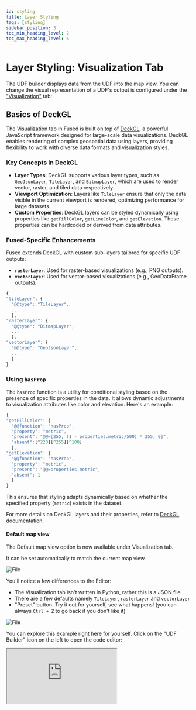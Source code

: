 ```yaml
---
id: styling
title: Layer Styling
tags: [styling]
sidebar_position: 3
toc_min_heading_level: 2
toc_max_heading_level: 6
---
```


# Layer Styling: Visualization Tab


The UDF builder displays data from the UDF into the map view. You can change the visual representation of a UDF's output is configured under the ["Visualization"](/workbench/udf-builder/styling/) tab:


<ReactPlayer className="video__player" playing={false} muted={true} controls height="100%" url="https://fused-magic.s3.us-west-2.amazonaws.com/workbench-walkthrough-videos/docs_rewrite/visualization_open_edit3.mp4" width="100%" />


## Basics of DeckGL

The Visualization tab in Fused is built on top of [DeckGL](https://deck.gl/docs), a powerful JavaScript framework designed for large-scale data visualizations. DeckGL enables rendering of complex geospatial data using layers, providing flexibility to work with diverse data formats and visualization styles.

### Key Concepts in DeckGL

- **Layer Types**: DeckGL supports various layer types, such as `GeoJsonLayer`, `TileLayer`, and `BitmapLayer`, which are used to render vector, raster, and tiled data respectively.
- **Viewport Optimization**: Layers like `TileLayer` ensure that only the data visible in the current viewport is rendered, optimizing performance for large datasets.
- **Custom Properties**: DeckGL layers can be styled dynamically using properties like `getFillColor`, `getLineColor`, and `getElevation`. These properties can be hardcoded or derived from data attributes.

### Fused-Specific Enhancements

Fused extends DeckGL with custom sub-layers tailored for specific UDF outputs:
- **`rasterLayer`**: Used for raster-based visualizations (e.g., PNG outputs).
- **`vectorLayer`**: Used for vector-based visualizations (e.g., GeoDataFrame outputs).

```JavaScript
{
"tileLayer": {
  "@@type": "TileLayer",
  ...
  },
"rasterLayer": {
  "@@type": "BitmapLayer",
  ...
  },
"vectorLayer": {
  "@@type": "GeoJsonLayer",
  ...
  }
}
```

### Using `hasProp`

The `hasProp` function is a utility for conditional styling based on the presence of specific properties in the data. It allows dynamic adjustments to visualization attributes like color and elevation. Here's an example:

```JavaScript
{
"getFillColor": {
  "@@function": "hasProp",
  "property": "metric",
  "present": "@@=[255, (1 - properties.metric/500) * 255, 0]",
  "absent":[^220][^255][^100]
  },
"getElevation": {
  "@@function": "hasProp",
  "property": "metric",
  "present": "@@=properties.metric",
  "absent": 1
  }
}
```

This ensures that styling adapts dynamically based on whether the specified property (`metric`) exists in the dataset.

For more details on DeckGL layers and their properties, refer to [DeckGL documentation](https://deck.gl/docs/api-reference/layers/geojson-layer#properties).


#### Default map view

The Default map view option is now available under Visualization tab.

It can be set automatically to match the current map view.


<div style={{textAlign: 'center'}}>
<img src={Imgdefaultviewstate} alt="File" style={{width: 800}} />
</div>

You'll notice a few differences to the Editor:
- The Visualization tab isn't written in Python, rather this is a JSON file
- There are a few defaults namely `TileLayer`, `rasterLayer` and `vectorLayer`
- "Preset" button. Try it out for yourself, see what happens! (you can always `Ctrl + Z` to go back if you don't like it)

![File](/img/workbench/layer-styling/surprise_me.png)

You can explore this example right here for yourself. Click on the "UDF Builder" icon on the left to open the code editor:

<iframe
  id="udf_overture_example"
  src="https://www.fused.io/public/UDF_Overture_Maps_Example"
  style={{ width: '100%', height: '500px', border: 'none' }}
  title="Overture Maps Example"
/>

## Basics of Visualization Tab

{/* This might not actually be the case. It is only a `TileLayer` if UDF output is Tile. But what about file? */}

The Visualization tab is built on top of [DeckGL](https://deck.gl/docs), a JavaScript front-end framework build for large dataset visualizations.

Fused works with on a either a File or Tile basis (read more about this [here](/tutorials/Geospatial%20with%20Fused/filetile/)). The styling will differ for each:
- `Tile` -> We're leveraging DeckGL's [`TileLayer`](https://deck.gl/docs/api-reference/geo-layers/tile-layer) in the [Map view](/workbench/udf-builder/map/) as a basis allowing us to render only data that is in the viewport at any given moment.
- `File` -> All of the output data is in a single file, so the `TileLayer` part is ignored and the sub-layers `vectorLayer` or `rasterLayer` are used directly:

We have created 2 Fused-specific sub-layers:
- `rasterLayer` for all raster-based visualisations (if your UDF returns a PNG for example)
- `vectorLayer` for all vector-based visualisations (if your UDF returns a `GeoDataFrame` for example)

Under the hood Fused will use whichever sublayer fits your UDF output, but keep in mind that both are defined in each UDF:

```JavaScript
// psuedo-code overview of Visualization tab parameters
{
  "tileLayer": {
    "@@type": "TileLayer",
    ...
  },
  // This is a Fused-specific sublayer for all raster outputs
  "rasterLayer": {
    "@@type": "BitmapLayer"
    ...
  },
  // This is a Fused-specific sublayer for all vector outputs
  "vectorLayer": {
    "@@type": "GeoJsonLayer",
    ...
  }
}
```

Depending on what your UDF returns, you can use different layer types (this is the current supported list):

- Vector [`H3HexagonLayers`](/workbench/udf-builder/styling/#vector-h3hexagonlayer) for UDFs returning a JSON with a column containing H3 indices
- Vector [`GeoJsonLayer`](/workbench/udf-builder/styling/#vector-geojsonlayer) for UDFs returning a `GeoDataFrame` (or any `DataFrame` with a geometry column)
- Raster [`BitmapLayer`](/workbench/udf-builder/styling/#raster-bitmaplayer) for UDFs returning an array

Their visualization styles can be configured with [DeckGL properties](https://deck.gl/docs/api-reference/layers/geojson-layer#properties).

:::tip
  You can hold `Cmd` on MacOS or `Ctrl` on Windows / Linux to tilt the map view.

  You can try it out in the map right below this in the "Vector `H3HexagonLayer`" section 👇
:::

## Vector `H3HexagonLayer`

{/* Not yet quite clear on what H3 return is used for? *ANY* JSON return? */}

At the moment, any `pd.DataFrame` will be rendered using the `vectorLayer` config. If the returned `DataFrame` does not have a `geometry` column and instead has a column with an H3 index you can use `H3HexagonLayer` to display those as hexagons.

In this case, the config column `getHexagon` should be set with the name of the `DataFrame` column of H3 indices. The rendered hexagons can be styled by setting values from a different column in `getFillColor` & `getElevation`.

<details>
  <summary>Expand to see Visualise code</summary>
  ```py

@fused.udf(cache_max_age=0)
def udf(
    # H3 data (each row: {hex: '8f...', count: number})
    data_url: str = "https://www.fused.io/server/v1/realtime-shared/UDF_DuckDB_H3_SF/run/file?format=json",
    mapbox_token: str = "pk.eyJ1IjoiaXNhYWNmdXNlZGxhYnMiLCJhIjoiY2xicGdwdHljMHQ1bzN4cWhtNThvbzdqcSJ9.73fb6zHMeO_c8eAXpZVNrA",
    style_url: str = "mapbox://styles/mapbox/dark-v10",
    center_lng: float = -122.417759,
    center_lat: float = 37.776452,
    zoom: float = 11.0,
    pitch: float = 50.0,
    bearing: float = -10.0,

    # Layer tuning
    elevation_scale: float = 20.0,     
    max_count_for_color: float = 500.0,
    wireframe: bool = False,
):

    from jinja2 import Template

    """
    Deck.gl 3D H3HexagonLayer over Mapbox, using your JSON (hex,count) data.
    - Elevation: count * elevation_scale
    - Color: [255, (1 - count/max_count_for_color)*255, 0]
    - Popup shows hex & count
    """
    html = Template(r"""
<!DOCTYPE html>
<html>
<head>
  <meta charset="utf-8"/>
  <title>Deck.gl 3D H3 (Fixed)</title>
  <meta name="viewport" content="initial-scale=1,maximum-scale=1,user-scalable=no"/>
  <link href="https://api.mapbox.com/mapbox-gl-js/v3.2.0/mapbox-gl.css" rel="stylesheet"/>
  <script src="https://api.mapbox.com/mapbox-gl-js/v3.2.0/mapbox-gl.js"></script>

  <!-- Load h3-js BEFORE deck.gl -->
  <script src="https://unpkg.com/h3-js@latest/dist/h3-js.umd.js"></script>
  <!-- Then load deck.gl -->
  <script src="https://unpkg.com/deck.gl@9.0.0/dist.min.js"></script>

  <style>
    html, body { margin:0; height:100%; }
    #map { position:absolute; inset:0; }
    .deck-tooltip {
      font-family: -apple-system, BlinkMacSystemFont, "Segoe UI", Roboto, Arial, sans-serif;
      font-size: 12px;
      padding: 6px 8px;
      background: rgba(0,0,0,0.7);
      color: #fff;
      border-radius: 6px;
      max-width: 260px;
      pointer-events: none;
    }
  </style>
</head>
<body>
  <div id="map"></div>
  <script>
    // Verify h3-js is loaded properly
    if (typeof h3 === 'undefined') {
      console.error('h3-js library not loaded!');
      throw new Error('h3-js library must be loaded before deck.gl');
    }

    const MAPBOX_TOKEN = {{ mapbox_token | tojson }};
    const STYLE_URL    = {{ style_url    | tojson }};
    const DATA_URL     = {{ data_url     | tojson }};

    const INITIAL_VIEW_STATE = {
      longitude: {{ center_lng }},
      latitude:  {{ center_lat }},
      zoom:      {{ zoom }},
      pitch:     {{ pitch }},
      bearing:   {{ bearing }}
    };

    const ELEVATION_SCALE     = {{ elevation_scale }};
    const MAX_COUNT_FOR_COLOR = {{ max_count_for_color }};
    const WIREFRAME           = {{ wireframe | tojson }};

    mapboxgl.accessToken = MAPBOX_TOKEN;
    if (mapboxgl.setTelemetryEnabled) { try { mapboxgl.setTelemetryEnabled(false); } catch(e){} }

    const map = new mapboxgl.Map({
      container: 'map',
      style: STYLE_URL,
      center: [INITIAL_VIEW_STATE.longitude, INITIAL_VIEW_STATE.latitude],
      zoom: INITIAL_VIEW_STATE.zoom,
      pitch: INITIAL_VIEW_STATE.pitch,
      bearing: INITIAL_VIEW_STATE.bearing
    });

    const overlay = new deck.MapboxOverlay({
      interleaved: true,
      layers: []
    });

    map.on('load', () => {
      map.addControl(overlay);

      const ambient = new deck.AmbientLight({intensity: 1.0});
      const dir     = new deck.DirectionalLight({intensity: 0.9, direction: [-1, -2, -1]});
      const effects = [ new deck.LightingEffect({ambientLight: ambient, dirLight: dir}) ];

      const h3Layer = new deck.H3HexagonLayer({
        id: 'h3-3d',
        data: DATA_URL,
        pickable: true,
        extruded: true,
        wireframe: WIREFRAME,
        material: { ambient: 0.35, diffuse: 0.6, shininess: 32, specularColor: [255,255,255] },

        getHexagon: d => d.hex,
        getElevation: d => (d && Number.isFinite(d.count) ? d.count : 0) * ELEVATION_SCALE,
        getFillColor: d => {
          const count = (d && Number.isFinite(d.count)) ? d.count : 0;
          const g = Math.max(0, Math.min(255, (1 - (count / MAX_COUNT_FOR_COLOR)) * 255));
          return [255, g, 0];
        },
        filled: true,
        stroked: true,
        getLineColor: [255, 255, 255],
        getLineWidth: 2,
        lineWidthUnits: 'pixels',

        onClick: info => {
          if (!info || !info.coordinate || !info.object) return;
          const props = { hex: info.object.hex, count: info.object.count };
          new mapboxgl.Popup({closeButton:true})
            .setLngLat(info.coordinate)
            .setHTML('<pre style="margin:0;white-space:pre-wrap;">' +
                      JSON.stringify(props, null, 2) + '</pre>')
            .addTo(map);
        }
      });

      overlay.setProps({ layers: [h3Layer], effects });
    });
  </script>
</body>
</html>
""").render(
    data_url=data_url,
    mapbox_token=mapbox_token,
    style_url=style_url,
    center_lng=center_lng,
    center_lat=center_lat,
    zoom=zoom,
    pitch=pitch,
    bearing=bearing,
    elevation_scale=elevation_scale,
    max_count_for_color=max_count_for_color,
    wireframe=wireframe,
)

    common = fused.load("https://github.com/fusedio/udfs/tree/351515e/public/common/")
    return common.html_to_obj(html)

  ```
</details>

<iframe
  id="h3_demo"
  loading="lazy"
  src="https://www.fused.io/server/v1/realtime-shared/fsh_1CNHnE0xTIq8wf3gpEJqvg/run/file?dtype_out_raster=png&dtype_out_vector=html"
  height="400px"
  width="100%"
  scrolling="no"
></iframe>

## Vector `GeoJsonLayer`

The visualization of the output of a UDF that returns a `DataFrame` or `GeoDataFrame` can be configured dynamically based on column values. Attributes of the `vectorLayer` can be set to use either hardcoded values or column values, such as:
- Line color (`getLineColor`) and line width (`getLineWidth`)
- Elevation (`getElevation`) with `extruded` set to true
- `lineWidthUnits` helps maintain visual consistency across zoom levels when set to `pixels`

<iframe
  id="h3_demo"
  loading="lazy"
  src="https://www.fused.io/server/v1/realtime-shared/fsh_2Ta6l4vZ8b4v4nRY5olv7g/run/file?dtype_out_raster=png&dtype_out_vector=html"
  height="400px"
  width="100%"
  scrolling="no"
></iframe>

<details>
  <summary>Expand to see Visualise code</summary>
  ```json
  {
    "tileLayer": {
      "@@type": "TileLayer",
      "minZoom": 0,
      "maxZoom": 15,
      "tileSize": 256,
      "pickable": true
    },
    "vectorLayer": {
      // highlight-next-line
      "@@type": "GeoJsonLayer",
      "stroked": true,
      "filled": true,
      "pickable": true,
      "extruded": true,
      "getElevation": "@@=properties.stats*1",
      "lineWidthMinPixels": 1,
      "getLineWidth": "@@=properties.stats*10",
      // highlight-next-line
      "getLineColor": {
        "@@function": "hasProp",
        "property": "stats",
        "present": "@@=[properties.stats*5, properties.stats*3, properties.stats*2]",
        "absent": [255, 0, 255]
      },
      "getFillColor": "@@=[properties.stats*5, properties.stats*3, properties.stats*2]"
    }
  }
  ```
</details>

### Color styling

There are 4 ways to set the color for the stroke (`getLineColor`) and fill (`getFillColor`) of a `GeoJsonLayer`. These examples show how to set it for the fill with `getFillColor`, and the same syntax applies for the stroke with `getLineColor`. They all modify the visualization config for this UDF.

```python showLineNumbers
@fused.udf
def udf(
    bounds: fused.types.Bounds = None,
    table_path: str = "s3://fused-asset/infra/building_msft_us/",
):
    import numpy as np
    import random
    common = fused.load("https://github.com/fusedio/udfs/tree/fbf5682/public/common/")
    bounds = common.bounds_to_gdf(bounds)

    # Load data
    gdf=common.table_to_tile(bounds, table=table_path)

    # Assign random numbers
    gdf['value'] = np.random.randint(0,10, len(gdf))

    # Assign random classes
    categories = ['residential', 'commercial', 'health', 'public']
    gdf['class'] = [random.choice(categories) for _ in range(len(gdf))]

    print(gdf)
    return gdf
```

#### With a single hardcoded color

<details>
  <summary>Expand to see Visualise code</summary>
  ```json
  {
    "tileLayer": {
      "@@type": "TileLayer",
      "minZoom": 0,
      "maxZoom": 19,
      "tileSize": 256,
      "pickable": true
    },
    "rasterLayer": {
      "@@type": "BitmapLayer",
      "pickable": true
    },
    "vectorLayer": {
      "@@type": "GeoJsonLayer",
      "stroked": true,
      "filled": true,
      "pickable": true,
      "lineWidthMinPixels": 1,
      "pointRadiusMinPixels": 1,
      "getFillColor": [20,200,200,100]
    }
  }
  ```
</details>


<div style={{ textAlign: 'center' }}>
<img src={ImgSingleColor} alt="File" style={{ width: '80%'}} />
</div>

#### Based on a property value


<details>
  <summary>Expand to see Visualise code</summary>
  ```json
  {
    "tileLayer": {
      "@@type": "TileLayer",
      "minZoom": 0,
      "maxZoom": 15,
      "tileSize": 256,
      "pickable": true
    },
    "rasterLayer": {
      "@@type": "BitmapLayer",
      "pickable": true
    },
    "vectorLayer": {
      "@@type": "GeoJsonLayer",
      "stroked": true,
      "filled": true,
      "pickable": true,
      "extruded": true,
      // highlight-next-line
      "getElevation": "@@=properties.stats*1",
      "lineWidthMinPixels": 1,
      "getFillColor": "@@=[properties.value*50, properties.value*30, properties.value*2]"
    }
  }
  ```
</details>


<div style={{ textAlign: 'center' }}>
<img src={ImgProperty} alt="File" style={{ width: '80%'}} />
</div>


Alternatively, to support a default color when a value is absent.

<details>
  <summary>Expand to see Visualise code</summary>
  ```json
  {
    "tileLayer": {
      "@@type": "TileLayer",
      "minZoom": 0,
      "maxZoom": 15,
      "tileSize": 256,
      "pickable": true
    },
    "rasterLayer": {
      "@@type": "BitmapLayer",
      "pickable": true
    },
    "vectorLayer": {
      "@@type": "GeoJsonLayer",
      "stroked": true,
      "filled": true,
      "pickable": true,
      "extruded": true,
      "getElevation": "@@=properties.stats*1",
      "lineWidthMinPixels": 1,
      "getFillColor": {
        "@@function": "hasProp",
        "property": "value",
        "present": "@@=[properties.value*50, properties.value*3, properties.value*2]",
        "absent": [
          255,
          0,
          255
        ]
      }
    }
  }
  ```
</details>

#### Using `colorCategories`

To set the color with [colorCategories](https://deck.gl/docs/api-reference/carto/styles#colorcategories), use the `attr` property to specify the table column for the values, and the  `colors` property to define the desired [color palette](https://carto.com/carto-colors/).

<details>
  <summary>Expand to see Visualise code</summary>
  ```json
  {
    "tileLayer": {
      "@@type": "TileLayer",
      "minZoom": 0,
      "maxZoom": 19,
      "tileSize": 256,
      "pickable": true
    },
    "rasterLayer": {
      "@@type": "BitmapLayer",
      "pickable": true
    },
    "vectorLayer": {
      "@@type": "GeoJsonLayer",
      "stroked": true,
      "filled": true,
      "pickable": true,
      "lineWidthMinPixels": 1,
      "pointRadiusMinPixels": 1,
      "getFillColor": {
        "@@function": "colorCategories",
        "attr": "class",
        "domain": [
          "residential",
          "commercial",
          "health",
          "public"
        ],
        "colors": "Bold"
      }
    }
  }
  ```
</details>


<div style={{ textAlign: 'center' }}>
<img src={ImgCategory} alt="File" style={{ width: '80%'}} />
</div>

:::warning
Note that unexpected behaviors may arise if too many domains are used.
:::

#### Using `colorContinuous`

To set the color with [colorContinuous](https://deck.gl/docs/api-reference/carto/styles#color-continuous), use the `attr` property to specify the table column for the values, and the `colors` property to define the desired [color palette](https://carto.com/carto-colors/).

<details>
  <summary>Expand to see Visualise code</summary>
  ```json
  {
  "tileLayer": {
    "@@type": "TileLayer",
    "minZoom": 0,
    "maxZoom": 19,
    "tileSize": 256,
    "pickable": true
  },
  "hexLayer": {
    "@@type": "H3HexagonLayer",
    "stroked": true,
    "filled": true,
    "pickable": true,
    "extruded": true,
    "opacity": 1,
    "coverage": 0.9,
    "lineWidthMinPixels": 5,
    "getHexagon": "@@=properties.hex",
    "getLineColor": {
      "@@function": "hasProp",
      "property": "count",
      "present": "@@=[(1 - properties.count/500) * 255, 0, 255]",
      "absent": [
        200,
        200,
        200
      ]
    },
   "getFillColor": {
      "@@function": "colorContinuous",
      "attr": "count",
      "domain": [
        0,
        1000
      ],
      "steps": 15,
      "colors": "SunsetDark",
      "nullColor": [
        184,
        184,
        184
      ]
    },
    "getElevation": {
      "@@function": "hasProp",
      "property": "count",
      "present": "@@=properties.count",
      "absent": 1
    },
    "elevationScale": 10
  }
}
  ```
</details>

<div style={{ textAlign: 'center' }}>
  <img src="/img/workbench/layer-styling/color_continuous.png" alt="Color Continuous" style={{ width: '80%' }} />
</div>


## Raster `BitmapLayer`

Raster layers can be set to display a tooltip on hover by setting the `pickable` property to `true`. See [DeckGL documentation](https://deck.gl/docs/api-reference/layers/bitmap-layer#pixel-picking).

![Crops](/img/workbench/layer-styling/crops.png)

<details>
  <summary>Expand to see Visualise code</summary>
  ```json
  {
    "tileLayer": {
      "@@type": "TileLayer",
      "minZoom": 0,
      "maxZoom": 19,
      "tileSize": 256,
      "pickable": true
    },
    "rasterLayer": {
      "@@type": "BitmapLayer",
      "pickable": true
    }
  }
  ```
</details>

:::tip
The transparency of raster images can be set in two ways:

1. In RGB images, the color black (0,0,0) is automatically set to full transparency.

If a 4-channel array is passed, i.e. RGBA, the value of the 4th channel is the transparency.

:::

## Custom `loadingLayer` and `errorLayer`

When `tileLayer` has `"@@type": "DebugTileLayer"` set, `loadingLayer` and `errorLayer` can be configured to show the user that the UDF is still processing or that an error occurred. This is helpful for debugging.

<ReactPlayer playsinline={true} className="video__player" loop={true} playing={false} muted={true} controls height="100%" url="https://fused-magic.s3.us-west-2.amazonaws.com/workbench-walkthrough-videos/docs_rewrite/debug_layer5.mp4" width="100%" />

<details>
  <summary>Expand to see Visualise code</summary>
  ```json
  {
    "tileLayer": {
      "@@type": "DebugTileLayer",
      "minZoom": 0,
      "maxZoom": 15,
      "tileSize": 256,
      "pickable": true
    },
    "rasterLayer": {
      "@@type": "BitmapLayer",
      "pickable": true
    },
    "vectorLayer": {
      "@@type": "GeoJsonLayer",
      "stroked": true,
      "filled": true,
      "pickable": true,
      "extruded": true,
      "getElevation": "@@=properties.stats*1",
      "lineWidthMinPixels": 1,
      "getLineColor": {
        "@@function": "hasProp",
        "property": "stats",
        "present": "@@=[properties.stats*5, properties.stats*3, properties.stats*2]",
        "absent": [
          255,
          0,
          255
        ]
      },
      "getFillColor": "@@=[properties.stats*5, properties.stats*3, properties.stats*2]"
    },
    "loadingLayer": {
      "@@type": "GeoJsonLayer",
      "stroked": true,
      "filled": false,
      "pickable": true,
      "lineWidthMinPixels": 10,
      "getLineColor": [
        25,
        55,
        0,
        255
      ],
      "getFillColor": [
        5,
        20,
        255,
        40
      ]
    },
    "errorLayer": {
      "@@type": "GeoJsonLayer",
      "stroked": true,
      "filled": true,
      "pickable": true,
      "lineWidthMinPixels": 10,
      "getLineColor": [
        255,
        255,
        0,
        255
      ],
      "getFillColor": [
        255,
        20,
        255,
        40
      ]
    }
  }
  ```
</details>

## FAQ: Debugging your visualizations

<details>
  <summary>Why is my vector layer not colorized?</summary>

  Let's take the example of a UDF that returns a `GeoDataFrame` with `hex` values:
  
  ```python showLineNumbers
  @fused.udf()
  def udf(
      bounds: fused.types.Bounds = None,
  ):  
      # get_hex() is a non-important function for this demo that gives us US counties
      df_hex = get_hex(gdf, hex_res)
      df_hex['state_id'] = [id[:2] for id in df_hex["GEOID"]]
      
      return df_hex 
  ```

  And our visualization JSON looks like this:
  ```json
    {
    "hexLayer": {
      "@@type": "H3HexagonLayer",
      "filled": true,
      "pickable": true,
      "extruded": false,
      "getHexagon": "@@=properties.hex",
      "getFillColor": {
        "@@function": "colorContinuous",
        "attr": "state_id",
        "domain": [
          0,
          50
        ],
        "steps": 2,
        "colors": "Magenta"
      }
    }
  }
  ```

  You should make sure:
  1. `hexLayer > getFillColor > attr` is set to a column that exists in the `GeoDataFrame` (in this case `state_id`)
  2. Make sure your `attr` column is in either `int` or `float` type, not in `str`. In this case we should cast `state_id` to `int`:

  ```python {7} showLineNumbers
  @fused.udf()
  def udf(
      bounds: fused.types.Bounds = None,
  ):
      df_hex = get_hex(gdf, hex_res)
      df_hex['state_id'] = [id[:2] for id in df_hex["GEOID"]]
      df_hex['state_id'] = df_hex['state_id'].astype(int)
      
      return df_hex 
  ```

  3. Making sure your values are within the correct domain (`hexLayer > getFillColor > domain`). In our case, we're showing US States, so the domain should be `[0, 50]`.

</details>